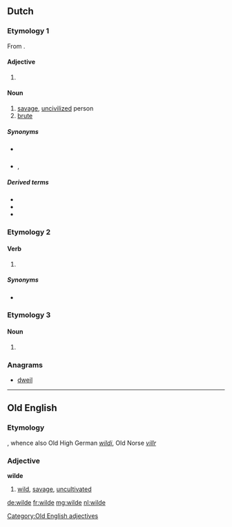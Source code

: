 {{also|Wilde}}
==Dutch==

===Etymology 1===
From {{term|wild|lang=nl}}.

====Adjective====
{{head|nl}}

# {{nl-adj-form|infl=1|wild}}

====Noun====
{{nl-noun|m|g2=f|wilden|-}}

# [[savage]], [[uncivilized]] person
# [[brute]]

=====Synonyms=====
* {{sense|savage}} {{l|nl|wildeman}}
* {{sense|brute}} {{l|nl|bruut}}, {{l|nl|woesteling}}

=====Derived terms=====
* {{l|nl|halve wilde}}
* {{l|nl|wildenhorde}}
* {{l|nl|wildenras}}

===Etymology 2===

====Verb====
{{head|nl}}

# {{nl-verb-form|n=sg|t=past|m=ind+subj|willen}}

=====Synonyms=====
* {{l|nl|wou}}

===Etymology 3===

====Noun====
{{nl-noun|f|-|-}}

# {{alternative form of|weelde|lang=nl}}

===Anagrams===
* [[dweil#Dutch|dweil]]

----

==Old English==

===Etymology===
{{etyl|gem-pro|ang}} {{recons|wilþijaz|lang=gem-pro}}, whence also Old High German ''[[wildi]]'', Old Norse ''[[villr]]''

===Adjective===
'''wilde'''

# [[wild]], [[savage]], [[uncultivated]]

[[Category:Old English adjectives]]

[[de:wilde]]
[[fr:wilde]]
[[mg:wilde]]
[[nl:wilde]]